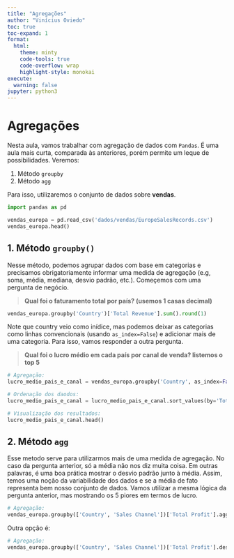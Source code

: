 ```yaml
---
title: "Agregações"
author: "Vinícius Oviedo"
toc: true
toc-expand: 1
format:
  html:
    theme: minty
    code-tools: true
    code-overflow: wrap
    highlight-style: monokai
execute:
  warning: false
jupyter: python3
---
```


# Agregações

Nesta aula, vamos trabalhar com agregação de dados com `Pandas`. É uma aula mais curta, comparada às anteriores, porém permite um leque de possibilidades. Veremos:

1. Método `groupby`
2. Método `agg`

Para isso, utilizaremos o conjunto de dados sobre **vendas**.

```python
import pandas as pd

vendas_europa = pd.read_csv('dados/vendas/EuropeSalesRecords.csv')
vendas_europa.head()
```

## 1. Método `groupby()`

Nesse método, podemos agrupar dados com base em categorias e precisamos obrigatoriamente informar uma medida de agregação (e.g, soma, média, mediana, desvio padrão, etc.). Começemos com uma pergunta de negócio.

> **Qual foi o faturamento total por país? (usemos 1 casas decimal)**

```python
vendas_europa.groupby('Country')['Total Revenue'].sum().round(1)
```

Note que country veio como inídice, mas podemos deixar as categorias como linhas convencionais (usando `as_index=False`) e adicionar mais de uma categoria. Para isso, vamos responder a outra pergunta.

> **Qual foi o lucro médio em cada país por canal de venda? listemos o top 5**

```python
# Agregação:
lucro_medio_pais_e_canal = vendas_europa.groupby('Country', as_index=False)['Total Profit'].sum().round(1)

# Ordenação dos daodos:
lucro_medio_pais_e_canal = lucro_medio_pais_e_canal.sort_values(by='Total Profit', ascending=False)

# Visualização dos resultados:
lucro_medio_pais_e_canal.head()
```

## 2. Método `agg`

Esse metodo serve para utilizarmos mais de uma medida de agregação. No caso da pergunta anterior, só a média não nos diz muita coisa. Em outras palavras, é uma boa prática mostrar o desvio padrão junto à média. Assim, temos uma noção da variabilidade dos dados e se a média de fato representa bem nosso conjunto de dados. Vamos utilizar a mesma lógica da pergunta anterior, mas mostrando os 5 piores em termos de lucro.

```python
# Agregação:
vendas_europa.groupby(['Country', 'Sales Channel'])['Total Profit'].agg(['mean', 'std', 'median']).tail()
```

Outra opção é:

```python
# Agregação:
vendas_europa.groupby(['Country', 'Sales Channel'])['Total Profit'].describe()
```